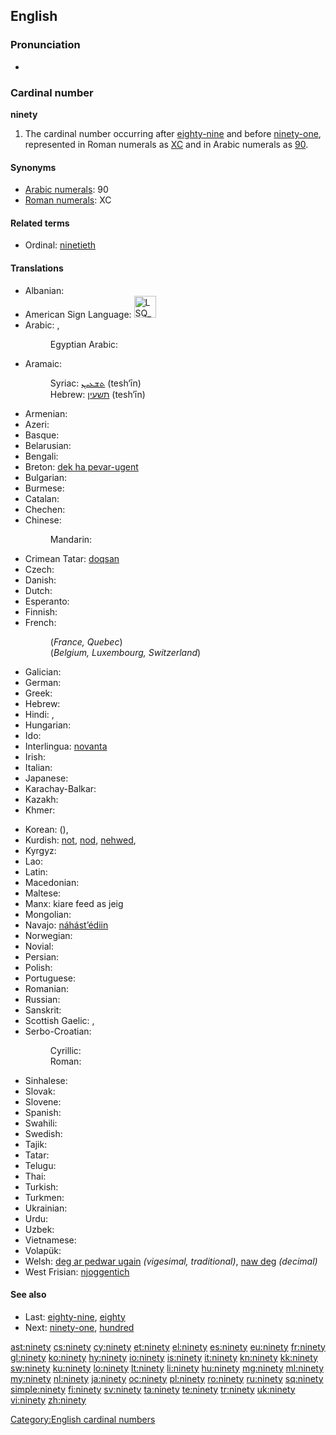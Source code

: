 ==English==

===Pronunciation===
* {{audio|en-us-ninety.ogg|Audio (US)}}

===Cardinal number===
'''ninety'''

# The cardinal number occurring after [[eighty-nine]] and before [[ninety-one]], represented in Roman numerals as [[XC]] and in Arabic numerals as [[90]].

====Synonyms====
* [[w:Arabic numerals|Arabic numerals]]: 90
* [[w:Roman numerals|Roman numerals]]: XC

====Related terms====
* Ordinal: [[ninetieth]]

====Translations====
{{trans-top|90}}
* Albanian: {{t|sq|nëntëdhjetë}}
* American Sign Language: [[Image:LSQ 90.jpg|35px]]
* Arabic: {{t|ar|تسعين|tr=tisʿīn|alt=تِسْعِينَ|sc=Arab}}, {{qualifier|only nominative, formal}} {{t|ar|تسعون|tr=tisʿūn|alt=تِسْعُونَ|sc=Arab}}
*: Egyptian Arabic: {{tø|arz|تسعين||tr=tisʿīn|sc=Arab|xs=Egyptian Arabic}}
* Aramaic:
*: Syriac: [[ܬܫܥܝܢ]] (tesh‘īn) {{c}}
*: Hebrew: [[תשעין]] (tesh‘īn) {{c}}
* Armenian: {{t-|hy|իննսուն|tr=innsun}}
* Azeri: {{t|az|doxsan}}
* Basque: {{t|eu|laurogeita hamar}}
* Belarusian: {{t|be|дзевяноста|tr=dzevjanósta|sc=Cyrl}}
* Bengali: {{t|bn|নব্বই|tr=nôbbôi|sc=Beng}}
* Breton: [[dek ha pevar-ugent]]
* Bulgarian: {{t|bg|деветдесет|tr=devetdeset|sc=Cyrl}}
* Burmese: {{t|my|ကိုးဆယ်|tr=ko:zè|sc=Mymr}}
* Catalan: {{t+|ca|noranta}}
* Chechen: {{tø|ce|дезткъе итт|tr=deztghe itt}}
* Chinese:
*: Mandarin: {{t|zh|九十|tr=jiǔshí|sc=Hani}}
* Crimean Tatar: [[doqsan]]
* Czech: {{t-|cs|devadesát}}
* Danish: {{t+|da|halvfems}}
* Dutch: {{t+|nl|negentig|f}}
* Esperanto: {{t-|eo|naŭdek|xs=Esperanto}}
* Finnish: {{t+|fi|yhdeksänkymmentä}}
* French:
*: (''France, Quebec'') {{t+|fr|quatre-vingt-dix}}
*: (''Belgium, Luxembourg, Switzerland'') {{t+|fr|nonante}}
* Galician: {{t+|gl|noventa|xs=Galician}}
* German: {{t+|de|neunzig|f}}
* Greek: {{t|el|ενενήντα|tr=enenínda|sc=Grek}}
* Hebrew: {{t-|he|תשעים|m|f|alt=תִּשְׁעִים|tr=tish'ím}}
* Hindi: {{t-|hi|नब्बे|tr=nabbe|xs=Hindi}},  {{t-|hi|नव्वे|tr=navve|xs=Hindi}}
* Hungarian: {{t+|hu|kilencven}}
* Ido: {{t+|io|nonadek|xs=Ido}}
* Interlingua: [[novanta]]
* Irish: {{t|ga|nócha}}
* Italian: {{t+|it|novanta}}
* Japanese: {{t|ja|九十|tr=きゅうじゅう, kyūjū, くじゅう, kujū|sc=Jpan}}
* Karachay-Balkar: {{tø|krc|токъсан|tr=toqsan|sc=Cyrl}}
* Kazakh: {{t|kk|тоқсан|tr=toqsan|sc=Cyrl}}
* Khmer: {{t|km|កៅសិប|tr=kaw səp|sc=Khmr}}
{{trans-mid}}
* Korean: {{t|ko|구십|tr=gusip|sc=Kore}} ({{t|ko|九十|sc=Kore}}), {{t|ko|아흔|tr=aheun|sc=Kore}}
* Kurdish: [[not]], [[nod]], [[nehwed]], {{ku-Arab|[[نه‌وه‌ت]]}}
* Kyrgyz: {{t|ky|токсон|tr=tokson|sc=Cyrl}}
* Lao: {{t|lo|ເກົ້າສິບ|tr=kâu síp|sc=Laoo}}
* Latin: {{t-|la|nonaginta}}
* Macedonian: {{t-|mk|деведесет|tr=devédeset}}
* Maltese: {{t|mt|disgħin}}
* Manx: kiare feed as jeig
* Mongolian: {{t-|mn|ер|sc=Cyrl|xs=Mongolian}}
* Navajo: [[náhástʼédiin]]
* Norwegian: {{t+|no|nitti}}
* Novial: {{tø|nov|ninanti|xs=Novial}}
* Persian: {{t-|fa|نود|alt=نَوَد|tr=navad|xs=Persian}}
* Polish: {{t|pl|dziewięćdziesiąt}}
* Portuguese: {{t+|pt|noventa}}
* Romanian: {{t-|ro|nouăzeci}}
* Russian: {{t+|ru|девяносто|tr=devjanósto}}
* Sanskrit: {{t+|sa|नवति|tr=navatí}}
* Scottish Gaelic: {{qualifier|old system}} {{t-|gd|ceithir|xs=Scottish Gaelic}} {{t-|gd|fichead|xs=Scottish Gaelic}} {{t-|gd|'s|xs=Scottish Gaelic}} {{t-|gd|a|xs=Scottish Gaelic}} {{t-|gd|deich|xs=Scottish Gaelic}}, {{qualifier|new system}} {{t-|gd|naochad|xs=Scottish Gaelic}}
* Serbo-Croatian:
*: Cyrillic: {{t|sh|деведесет}}
*: Roman: {{t|sh|деведесет}}
* Sinhalese: {{t|si|අනූව|tr=anoova|sc=Sinh}}
* Slovak: {{t|sk|devätdesiat}}
* Slovene: {{t|sl|devetdeset}}
* Spanish: {{t+|es|noventa}}
* Swahili: {{t|sw|tisini|xs=Swahili}}
* Swedish: {{t+|sv|nittio}}
* Tajik: {{t|tg|навад|tr=navad|sc=Cyrl}}
* Tatar: {{t|tt|туксан|tr=tuksan|sc=Cyrl}}
* Telugu: {{t|te|తొంభై|tr=tombhay}}
* Thai: {{t|th|เก้าสิบ|tr=gâo sìp|sc=Thai}}
* Turkish: {{t|tr|doksan}}
* Turkmen: {{t|tk|togsan}}
* Ukrainian: {{t|uk|дев'яносто|tr=devʹjanósto|sc=Cyrl}}
* Urdu: {{t-|ur|نوے|tr=navve|xs=Urdu}}
* Uzbek: {{t|uz|to`qson}}
* Vietnamese: {{t|vi|chín mươi}}
* Volapük: {{t|vo|züldeg}}
* Welsh: [[deg ar pedwar ugain]] ''(vigesimal, traditional)'', [[naw deg]] ''(decimal)''
* West Frisian: [[njoggentich]]
{{trans-bottom}}

====See also====
* Last: [[eighty-nine]], [[eighty]]
* Next: [[ninety-one]], [[hundred]]

[[Category:English cardinal numbers]]

[[ast:ninety]]
[[cs:ninety]]
[[cy:ninety]]
[[et:ninety]]
[[el:ninety]]
[[es:ninety]]
[[eu:ninety]]
[[fr:ninety]]
[[gl:ninety]]
[[ko:ninety]]
[[hy:ninety]]
[[io:ninety]]
[[is:ninety]]
[[it:ninety]]
[[kn:ninety]]
[[kk:ninety]]
[[sw:ninety]]
[[ku:ninety]]
[[lo:ninety]]
[[lt:ninety]]
[[li:ninety]]
[[hu:ninety]]
[[mg:ninety]]
[[ml:ninety]]
[[my:ninety]]
[[nl:ninety]]
[[ja:ninety]]
[[oc:ninety]]
[[pl:ninety]]
[[ro:ninety]]
[[ru:ninety]]
[[sq:ninety]]
[[simple:ninety]]
[[fi:ninety]]
[[sv:ninety]]
[[ta:ninety]]
[[te:ninety]]
[[tr:ninety]]
[[uk:ninety]]
[[vi:ninety]]
[[zh:ninety]]